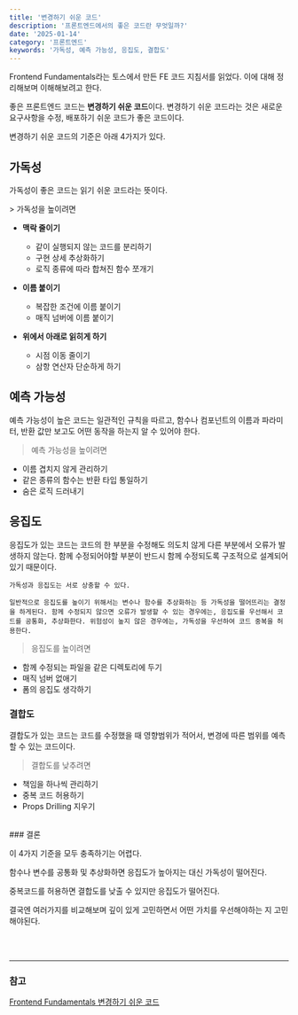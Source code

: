 ```yaml
---
title: '변경하기 쉬운 코드'
description: '프론트엔드에서의 좋은 코드란 무엇일까?'
date: '2025-01-14'
category: '프론트엔드'
keywords: '가독성, 예측 가능성, 응집도, 결합도'
---
```



Frontend Fundamentals라는 토스에서 만든 FE 코드 지침서를 읽었다.
이에 대해 정리해보며 이해해보려고 한다.

좋은 프론트엔드 코드는 **변경하기 쉬운 코드**이다.
변경하기 쉬운 코드라는 것은 새로운 요구사항을 수정, 배포하기 쉬운 코드가 좋은 코드이다.

변경하기 쉬운 코드의 기준은 아래 4가지가 있다.

## 가독성

가독성이 좋은 코드는 읽기 쉬운 코드라는 뜻이다.

<SpeechBubble text="개인적으로 가독성이 좋은 코드를 작성하는 것이 정말 중요하다고 생각한다." />
> 가독성을 높이려면

- **맥락 줄이기**

  - 같이 실행되지 않는 코드를 분리하기
  - 구현 상세 추상화하기
  - 로직 종류에 따라 합쳐진 함수 쪼개기

- **이름 붙이기**

  - 복잡한 조건에 이름 붙이기
  - 매직 넘버에 이름 붙이기

- **위에서 아래로 읽히게 하기**
  - 시점 이동 줄이기
  - 삼항 연산자 단순하게 하기

## 예측 가능성

예측 가능성이 높은 코드는 일관적인 규칙을 따르고, 함수나 컴포넌트의 이름과 파라미터, 반환 값만 보고도 어떤 동작을 하는지 알 수 있어야 한다.

> 예측 가능성을 높이려면

- 이름 겹치지 않게 관리하기
- 같은 종류의 함수는 반환 타입 통일하기
- 숨은 로직 드러내기

## 응집도

응집도가 있는 코드는 코드의 한 부분을 수정해도 의도치 않게 다른 부분에서 오류가 발생하지 않는다.
함께 수정되어야할 부분이 반드시 함께 수정되도록 구조적으로 설계되어있기 때문이다.

```
가독성과 응집도는 서로 상충할 수 있다.

일반적으로 응집도를 높이기 위해서는 변수나 함수를 추상화하는 등 가독성을 떨어뜨리는 결정을 하게된다. 함께 수정되지 않으면 오류가 발생할 수 있는 경우에는, 응집도를 우선해서 코드를 공통화, 추상화한다. 위험성이 높지 않은 경우에는, 가독성을 우선하여 코드 중복을 허용한다.
```

> 응집도를 높이려면

- 함께 수정되는 파일을 같은 디렉토리에 두기
- 매직 넘버 없애기
- 폼의 응집도 생각하기

### 결합도

결합도가 있는 코드는 코드를 수정했을 때 영향범위가 적어서, 변경에 따른 범위를 예측할 수 있는 코드이다.

> 결합도를 낮추려면

- 책임을 하나씩 관리하기
- 중복 코드 허용하기
- Props Drilling 지우기

<br />
### 결론

이 4가지 기준을 모두 충족하기는 어렵다.

함수나 변수를 공통화 및 추상화하면 응집도가 높아지는 대신 가독성이 떨어진다.

중복코드를 허용하면 결합도를 낮출 수 있지만 응집도가 떨어진다.

결국엔 여러가지를 비교해보며 깊이 있게 고민하면서 어떤 가치를 우선해야하는 지 고민해야된다.

<br />
<br />

---

### 참고

[Frontend Fundamentals 변경하기 쉬운 코드](https://frontend-fundamentals.com/code/)
